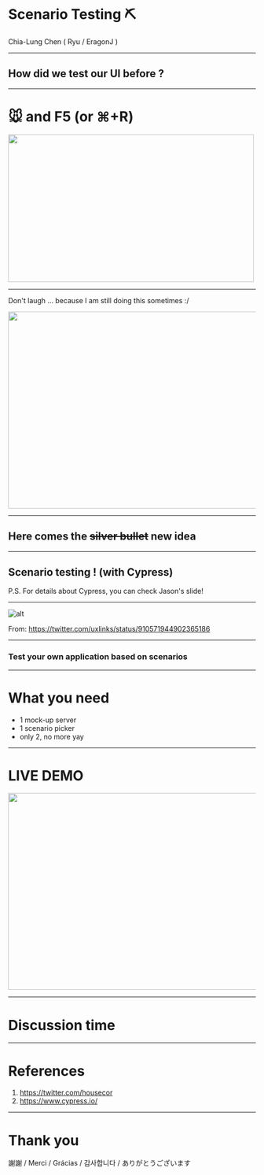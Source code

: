 

# Scenario Testing ⛏

Chia-Lung Chen ( Ryu / EragonJ )

---

## How did we test our UI before ?

---

# 🐭 and F5 (or ⌘+R)

<Image
  src="https://media.giphy.com/media/o0vwzuFwCGAFO/source.gif"
  style="width: 500px; height: 300px" />

---

Don't laugh ... because I am still doing this sometimes :/

<Image
  src="https://media.giphy.com/media/d2lcHJTG5Tscg/source.gif"
  style="width: 600px; height: 400px" />

---

## Here comes the ~~silver bullet~~ new idea

---

## Scenario testing !  (with Cypress)

P.S. For details about Cypress, you can check Jason's slide!

---

![alt](https://pbs.twimg.com/media/DKMAW1PXcAEFR00?format=jpg&name=medium)

From: https://twitter.com/uxlinks/status/910571944902365186

---

### Test your own application based on scenarios

---

# What you need

+ 1 mock-up server
+ 1 scenario picker
+ only 2, no more yay

---

# LIVE DEMO

<Image
  src="https://media.giphy.com/media/51Uiuy5QBZNkoF3b2Z/giphy.gif"
  style="width: 600px; height: 400px" />

---

# Discussion time

---

# References

1. https://twitter.com/housecor
2. https://www.cypress.io/

---

# Thank you

謝謝 / Merci / Grácias / 감사합니다 / ありがとうございます